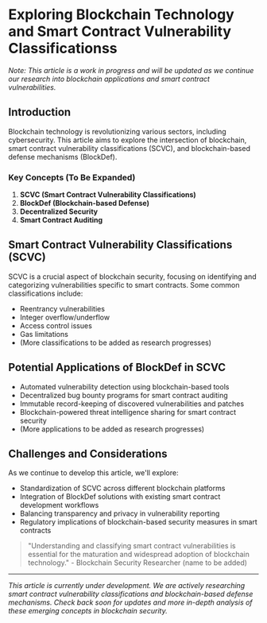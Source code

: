 # Exploring Blockchain Technology and Smart Contract Vulnerability Classificationss

_Note: This article is a work in progress and will be updated as we continue our research into blockchain applications and smart contract vulnerabilities._

## Introduction

Blockchain technology is revolutionizing various sectors, including cybersecurity. This article aims to explore the intersection of blockchain, smart contract vulnerability classifications (SCVC), and blockchain-based defense mechanisms (BlockDef).

### Key Concepts (To Be Expanded)

1. **SCVC (Smart Contract Vulnerability Classifications)**
2. **BlockDef (Blockchain-based Defense)**
3. **Decentralized Security**
4. **Smart Contract Auditing**

## Smart Contract Vulnerability Classifications (SCVC)

SCVC is a crucial aspect of blockchain security, focusing on identifying and categorizing vulnerabilities specific to smart contracts. Some common classifications include:

- Reentrancy vulnerabilities
- Integer overflow/underflow
- Access control issues
- Gas limitations
- (More classifications to be added as research progresses)

## Potential Applications of BlockDef in SCVC

- Automated vulnerability detection using blockchain-based tools
- Decentralized bug bounty programs for smart contract auditing
- Immutable record-keeping of discovered vulnerabilities and patches
- Blockchain-powered threat intelligence sharing for smart contract security
- (More applications to be added as research progresses)

## Challenges and Considerations

As we continue to develop this article, we'll explore:

- Standardization of SCVC across different blockchain platforms
- Integration of BlockDef solutions with existing smart contract development workflows
- Balancing transparency and privacy in vulnerability reporting
- Regulatory implications of blockchain-based security measures in smart contracts

> "Understanding and classifying smart contract vulnerabilities is essential for the maturation and widespread adoption of blockchain technology." - Blockchain Security Researcher (name to be added)

---

_This article is currently under development. We are actively researching smart contract vulnerability classifications and blockchain-based defense mechanisms. Check back soon for updates and more in-depth analysis of these emerging concepts in blockchain security._
